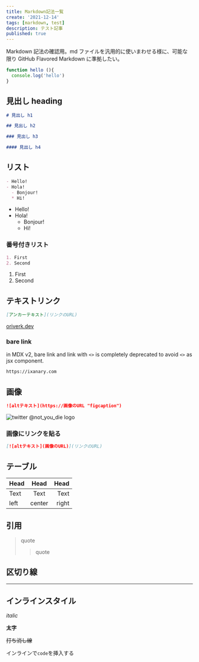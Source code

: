 ```yaml
---
title: Markdown記法一覧
create: '2021-12-14'
tags: [markdown, test]
description: テスト記事
published: true
---
```


Markdown 記法の確認用。md ファイルを汎用的に使いまわせる様に、可能な限り GitHub Flavored Markdown に準拠したい。

```js:index.js
function hello (){
  console.log('hello')
}
```

## 見出し heading

```md
# 見出し h1

## 見出し h2

### 見出し h3

#### 見出し h4
```

## リスト

```md
- Hello!
- Hola!
  - Bonjour!
  * Hi!
```

- Hello!
- Hola!
  - Bonjour!
  - Hi!

### 番号付きリスト

```md
1. First
2. Second
```

1. First
2. Second

## テキストリンク

```md
[アンカーテキスト](リンクのURL)
```

[oriverk.dev](https://oriverk.dev)

### bare link

in MDX v2, bare link and link with `<>` is completely deprecated to avoid `<>` as jsx component.

```txt
https://ixanary.com
```

## 画像

```md
![altテキスト](https://画像のURL "figcaption")
```

![twitter @not_you_die logo](https://i.imgur.com/i2pY2j6.png "twitter @not_you_die")

### 画像にリンクを貼る

```md
[![altテキスト](画像のURL)](リンクのURL)
```

## テーブル

| Head | Head | Head |
| :--- | :--: | ---: |
| Text | Text | Text |
| left | center | right |

## 引用

> quote
> > quote

## 区切り線

---

## インラインスタイル

_italic_

**太字**

~~打ち消し線~~

インラインで`code`を挿入する
